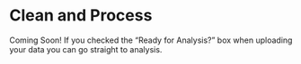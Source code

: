# Clean and Process 

Coming Soon! If you checked the "Ready for Analysis?" box when uploading your data you can go straight to analysis.